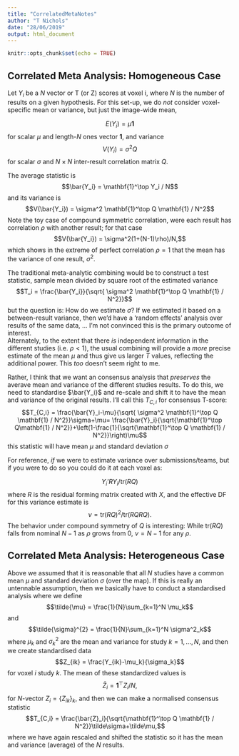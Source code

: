 ```yaml
---
title: "CorrelatedMetaNotes"
author: "T Nichols"
date: "28/06/2019"
output: html_document
---
```


```r
knitr::opts_chunk$set(echo = TRUE)
```

## Correlated Meta Analysis: Homogeneous Case

Let $Y_i$ be a $N$ vector or T (or Z) scores at voxel i, where $N$ is the number of results on a given hypothesis. For this set-up, we do _not_ consider voxel-specific mean or variance, but just the image-wide mean,

$$E(Y_i) = \mu\mathbf{1}$$
for scalar $\mu$ and length-$N$ ones vector $\mathbf{1}$, and  variance 
$$V(Y_i) = \sigma^2 Q $$
for scalar $\sigma$ and $N\times N$ inter-result correlation matrix $Q$.

The average statistic is
$$\bar{Y_i} = \mathbf{1}^\top Y_i / N$$
and its variance is 
$$V(\bar{Y_i}) =  \sigma^2   \mathbf{1}^\top Q \mathbf{1} / N^2$$
Note the toy case of compound symmetric correlation, were each result has correlation $\rho$ with another result; for that case
$$V(\bar{Y_i}) =  \sigma^2(1+(N-1)\rho)/N,$$
which shows in the extreme of perfect correlation $\rho=1$ that the mean has the variance of one result, $\sigma^2$.

The traditional meta-analytic combining would be to construct a test statistic, sample mean divided by square root of the  estimated variance
$$T_i = \frac{\bar{Y_i}}{\sqrt{ \sigma^2   \mathbf{1}^\top Q \mathbf{1} / N^2}}$$
but the question is: How do we estimate $\sigma$?  If we estimated it based on a between-result variance, then we'd have a 'random effects' analysis over results of the same data, ... 
I'm not convinced this is the primary outcome of interest.  
Alternately, to the extent that there _is_ independent information in the different studies (i.e. $\rho<1$), the usual combining will provide a _more_ precise estimate of the mean $\mu$ and thus give us larger $T$ values, reflecting the additional power.  This _too_ doesn't seem right to me.

Rather, I think that we want an consensus analysis that _preserves_ the averave mean and variance of the different studies results.  To do this, we need to standardise $\bar{Y_i}$ and re-scale and shift it to have the mean and variance of the original results.  I'll call this $T_{C,i}$ for consensus T-score:
$$T_{C,i} = \frac{\bar{Y}_i-\mu}{\sqrt{ \sigma^2   \mathbf{1}^\top Q \mathbf{1} / N^2}}\sigma+\mu= \frac{\bar{Y}_i}{\sqrt{\mathbf{1}^\top Q\mathbf{1} / N^2}}+\left(1-\frac{1}{\sqrt{\mathbf{1}^\top Q \mathbf{1} / N^2}}\right)\mu$$
this statistic will have mean $\mu$ and standard deviation $\sigma$

For reference, _if_ we were to estimate variance over submissions/teams, but if you were to do so you could do it at each voxel as:

   $$ Y_i’ R Y_i / \mbox{tr}(RQ)$$
where $R$ is the residual forming matrix created with $X$, and the effective DF for this variance estimate is
$$\nu = \mbox{tr}(RQ)^2 / \mbox{tr}(RQRQ).$$
The behavior under compound symmetry of $Q$ is interesting: While $\mbox{tr}(RQ)$ falls from nominal $N-1$ as $\rho$ grows from 0, $\nu=N-1$ for any $\rho$.

## Correlated Meta Analysis: Heterogeneous Case

Above we assumed that it is reasonable that all $N$ studies have a common mean $\mu$ and standard deviation $\sigma$ (over the map).  If this is really an untennable assumption, then we basically have to conduct a standardised analysis where we define
$$\tilde{\mu} = \frac{1}{N}\sum_{k=1}^N \mu_k$$
and
$$\tilde{\sigma}^{2} = \frac{1}{N}\sum_{k=1}^N \sigma^2_k$$
where $\mu_k$ and $\sigma^2_k$ are the mean and variance for study $k=1,...,N$, and then we create standardised data
$$Z_{ik} = \frac{Y_{ik}-\mu_k}{\sigma_k}$$
for voxel $i$  study $k$. The mean of these standardized values is
$$\bar{Z}_i = \mathbf{1}^\top Z_{i}/N,$$
for $N$-vector $Z_i=\{Z_{ik}\}_k$, and then we can make a normalised consensus statistic
$$T_{C,i} = \frac{\bar{Z}_i}{\sqrt{\mathbf{1}^\top Q \mathbf{1} / N^2}}\tilde\sigma+\tilde\mu,$$
where we have again rescaled and shifted the statistic so it has the mean and variance (average) of the $N$ results.
